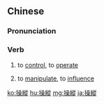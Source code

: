 {{also|操纵}}
==Chinese==
{{zh-forms|s=操纵}}

===Pronunciation===
{{zh-pron
|m=cāozòng
|c=cou1 zung3
|mn=chhau-chhiòng
|ma=Zh-caozòng.ogg
|cat=v
}}

===Verb===
{{zh-verb}}
# to [[control]], to [[operate]]
# {{lb|zh|figurative}} to [[manipulate]], to [[influence]]

[[ko:操縱]]
[[hu:操縱]]
[[mg:操縱]]
[[ja:操縱]]